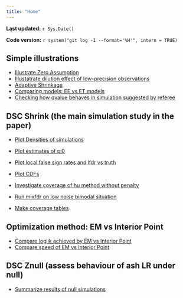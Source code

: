 ```yaml
---
title: "Home"
---
```


**Last updated:** `r Sys.Date()`

**Code version:** `r system("git log -1 --format='%H'", intern = TRUE)`


## Simple illustrations

*  [Illustrate Zero Assumption](makefig_FDReg.html)
*  [Illustatrate dilution effect of low-precision observations](make_GOODPOOR_figs.html)
*  [Adaptive Shrinkage](adaptive_shrinkage.html)
*  [Comparing models: EE vs ET models](CompareEEvsETmodel.html)
*  [Checking how qvalue behaves in simulation suggested by referee](referee_uaza.html)

## DSC Shrink (the main simulation study in the paper)

*  [Plot Densities of simulations](plot_egdens.html)
*  [Plot estimates of pi0](plot_pi0est.html)
*  [Plot local false sign rates and lfdr vs truth](plot_lfsr.html)
*  [Plot CDFs](plot_cdf_eg.html)


*  [Investigate coverage of hu method without penalty](investigate_hu_badcoverage.html)
*  [Run mixfdr on low noise bimodal situation](check_mixfdr_lownoise.html)
*  [Make coverage tables](summarize_coverage.html)


## Optimization method: EM vs Interior Point
*  [Compare loglik achieved by EM vs Interior Point](checkIP.html)
*  [Compare speed of EM vs Interior Point](IPvsEM.html)

## DSC Znull (assess behaviour of ash LR under null)

* [Summarize results of null simulations](summarize_dsc_znull.html)

